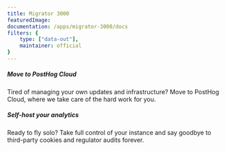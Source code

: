 ```yaml
---
title: Migrator 3000
featuredImage: 
documentation: /apps/migrator-3000/docs
filters: {
    type: ["data-out"],
    maintainer: official
}
---
```


<Section
    divider={false}
    title="Fancy a change? Move from a PostHog Cloud instance to a self-hosted deployment - or vice versa!"
    size="full"
    cols={2}
>
    <div>
        <h5>Move to PostHog Cloud</h5>
        <p>Tired of managing your own updates and infrastructure? Move to PostHog Cloud, where we take care of the hard work for you. </p>
    </div>
    <div>
        <h5>Self-host your analytics</h5>
        <p>Ready to fly solo? Take full control of your instance and say goodbye to third-party cookies and regulator audits forever.</p>
    </div>
</Section>

<TutorialsSlider topic="migrator" />

<Documentation />
